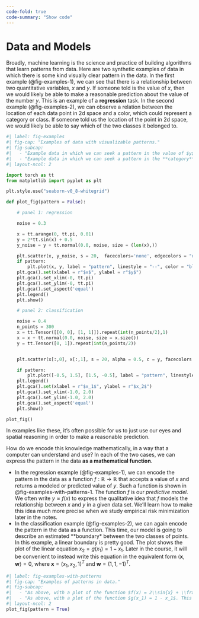 ```yaml
---
code-fold: true
code-summary: "Show code"
---
```


# Data and Models

Broadly, machine learning is the science and practice of building algorithms that learn patterns from data. Here are two synthetic examples of data in which there is some kind visually clear pattern in the data. In the first example (@fig-examples-1), we can see that there is a relationship between two quantitative variables, $x$ and $y$. If someone told is the value of $x$, then we would likely be able to make a reasonable prediction about the value of the number $y$. This is an example of a **regression** task. In the second example (@fig-examples-2), we can observe a relation between the location of each data point in 2d space and a color, which could represent a category or class. If someone told us the location of the point in 2d space, we would likely be able to say which of the two classes it belonged to. 

```python
#| label: fig-examples
#| fig-cap: "Examples of data with visualizable patterns."
#| fig-subcap: 
#|   - "Example data in which we can seek a pattern in the value of $y$ based on the value of $x$. This task is called  **regression**."
#|   - "Example data in which we can seek a pattern in the **category** of a data point (represented by color) based on the value of two variables, $x_1$ and $x_2$. This task is called **classification.**"
#| layout-ncol: 2

import torch as tt
from matplotlib import pyplot as plt

plt.style.use("seaborn-v0_8-whitegrid")

def plot_fig(pattern = False):

    # panel 1: regression

    noise = 0.3

    x = tt.arange(0, tt.pi, 0.01)
    y = 2*tt.sin(x) + 0.5
    y_noise = y + tt.normal(0.0, noise, size = (len(x),))

    plt.scatter(x, y_noise, s = 20,  facecolors='none', edgecolors = "darkgrey", label = "data")
    if pattern: 
        plt.plot(x, y, label = "pattern", linestyle = "--", color = "black", zorder = 10)
    plt.gca().set(xlabel = r"$x$", ylabel = r"$y$")
    plt.gca().set_xlim(-0, tt.pi)
    plt.gca().set_ylim(-0, tt.pi)
    plt.gca().set_aspect('equal')
    plt.legend()
    plt.show()

    # panel 2: classification

    noise = 0.4
    n_points = 300
    x = tt.Tensor([[0, 0], [1, 1]]).repeat(int(n_points/2),1) 
    x = x + tt.normal(0.0, noise, size = x.size())
    y = tt.Tensor([0, 1]).repeat(int(n_points/2))


    plt.scatter(x[:,0], x[:,1], s = 20, alpha = 0.5, c = y, facecolors = "none", cmap = "Paired", label = "data")

    if pattern: 
        plt.plot([-0.5, 1.5], [1.5, -0.5], label = "pattern", linestyle = "--", color = "black", zorder = 10)
    plt.legend()
    plt.gca().set(xlabel = r"$x_1$", ylabel = r"$x_2$")
    plt.gca().set_xlim(-1.0, 2.0)
    plt.gca().set_ylim(-1.0, 2.0)
    plt.gca().set_aspect('equal')
    plt.show()

plot_fig()
```

In examples like these, it's often possible for us to just use our eyes and spatial reasoning in order to make a reasonable prediction. 

How do we encode this knowledge mathematically, in a way that a computer can understand and use? In each of the two cases, we can express the pattern in the data **as a mathematical function**. 

- In the regression example (@fig-examples-1), we can encode the pattern in the data as a function $f:\mathbb{R} \rightarrow \mathbb{R}$ that accepts a value of $x$ and returns a modeled or predicted value of $y$. Such a function is shown in @fig-examples-with-patterns-1. The function $f$ is our *predictive model*. We often write $y \approx f(x)$ to express the qualitative idea that $f$ models the relationship between $x$ and $y$ in a given data set. We'll learn how to make this idea much more precise when we study empirical risk minimization later in the notes. 
- In the classification example (@fig-examples-2), we can again encode the pattern in the data as a function. This time, our model is going to describe an estimated **boundary* between the two classes of points. In this example, a linear boundary is pretty good. The plot shows the plot of the linear equation  $x_2 = g(x_1) = 1 - x_1$. Later in the course, it will be convenient to instead write this equation in the equivalent form $\langle \mathbf{x}, \mathbf{w} \rangle = 0$, where $\mathbf{x} = (x_1, x_2, 1)^T$ and $\mathbf{w} = (1, 1, -1)^T$.  
 
```python
#| label: fig-examples-with-patterns
#| fig-cap: "Examples of patterns in data."
#| fig-subcap: 
#|   - "As above, with a plot of the function $f(x) = 2\\sin{x} + \\frac{1}{2}$."
#|   - "As above, with a plot of the function $g(x_1) = 1 - x_1$. This plot is the same as the affine subspace defined by the equation $x_1 + x_2 = 1$."
#| layout-ncol: 2
plot_fig(pattern = True)
```

